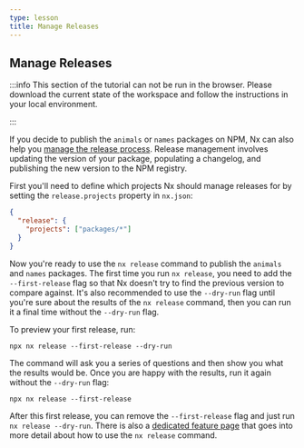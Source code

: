 ```yaml
---
type: lesson
title: Manage Releases
---
```



## Manage Releases

:::info
This section of the tutorial can not be run in the browser. Please download the current state of the workspace and follow the instructions in your local environment.

<div class="my-5">
  <DownloadButton client:load></DownloadButton>
</div>
:::

If you decide to publish the `animals` or `names` packages on NPM, Nx can also help you [manage the release process](/features/manage-releases). Release management involves updating the version of your package, populating a changelog, and publishing the new version to the NPM registry.

First you'll need to define which projects Nx should manage releases for by setting the `release.projects` property in `nx.json`:

```json {% fileName="nx.json" %}
{
  "release": {
    "projects": ["packages/*"]
  }
}
```

Now you're ready to use the `nx release` command to publish the `animals` and `names` packages. The first time you run `nx release`, you need to add the `--first-release` flag so that Nx doesn't try to find the previous version to compare against. It's also recommended to use the `--dry-run` flag until you're sure about the results of the `nx release` command, then you can run it a final time without the `--dry-run` flag.

To preview your first release, run:

```shell
npx nx release --first-release --dry-run
```

The command will ask you a series of questions and then show you what the results would be. Once you are happy with the results, run it again without the `--dry-run` flag:

```shell
npx nx release --first-release
```

After this first release, you can remove the `--first-release` flag and just run `nx release --dry-run`. There is also a [dedicated feature page](/features/manage-releases) that goes into more detail about how to use the `nx release` command.

